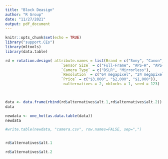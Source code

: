 ```yaml
---
title: "Block Deasign"
author: "R Group"
date: "11/27/2021"
output: pdf_document
---
```



```r
knitr::opts_chunk$set(echo = TRUE)
library("support.CEs")
library(mltools)
library(data.table)

```



```r
rd = rotation.design( attribute.names = list(Brand = c("Sony", "Canon", "Nikon"),
                         `Sensor Size` = c("Full-Frame", "APS-H", "APS-C"),
                         `Camera Type` = c("DSLR", "Mirrorless"),
                         `Resolution` = c("64 megapixel", "24 megapixel", "12 megapixel"),
                         `Price` = c("$3,000", "$2,000", "$1,000")),
                          nalternatives = 2, nblocks = 1, seed = 123)

 
```

```r
data <- data.frame(rbind(rd$alternatives$alt.1,rd$alternatives$alt.2))
data


```

```r

newdata <- one_hot(as.data.table(data))
newdata

#write.table(newdata, "camera.csv", row.names=FALSE, sep=",")



```

```r
rd$alternatives$alt.1

```



```r
rd$alternatives$alt.2
```










